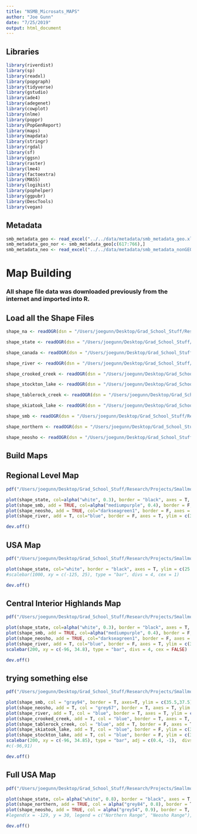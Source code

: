 ```yaml
---
title: "NSMB_Microsats_MAPS"
author: "Joe Gunn"
date: "7/25/2019"
output: html_document
---
```


## Libraries
```r
library(riverdist)
library(sp)
library(readxl)
library(popgraph)
library(tidyverse)
library(gstudio)
library(ade4)
library(adegenet)
library(cowplot)
library(nlme)
library(poppr)
library(PopGenReport)
library(maps)
library(mapdata)
library(stringr)
library(rgdal)
library(sf)
library(ggsn)
library(raster)
library(lme4)
library(factoextra)
library(MASS)
library(logihist)
library(pophelper)
library(ggpubr)
library(DescTools)
library(vegan)
```

## Metadata
```r
smb_metadata_geo <- read_excel("../../data/metadata/smb_metadata_geo.xlsx")
smb_metadata_geo_nor <- smb_metadata_geo[c(617:766),]
smb_metadata_neo <- read_excel("../../data/metadata/smb_metadata_nonGEO.xlsx")

```

# Map Building
### All shape file data was downloaded previously from the internet and imported into R.
## Load all the Shape Files
```r
shape_na <- readOGR(dsn = "/Users/joegunn/Desktop/Grad_School_Stuff/Research/Projects/Smallmouth_Bass_Microsatellites/data/map_data/NORTH_AMERICA", layer = "North_America") #shape file for the United States, with states outlined

shape_state <- readOGR(dsn = "/Users/joegunn/Desktop/Grad_School_Stuff/Research/Projects/Smallmouth_Bass_Microsatellites/data/map_data/STATES", layer = "states") #shape file for the United States, with states outlined

shape_canada <- readOGR(dsn = "/Users/joegunn/Desktop/Grad_School_Stuff/Research/Projects/Smallmouth_Bass_Microsatellites/data/map_data/CANADA", layer = "Canada") #shape file for the Canada, with provinces outlined

shape_river <- readOGR(dsn = "/Users/joegunn/Desktop/Grad_School_Stuff/Research/Projects/Smallmouth_Bass_Microsatellites/data/map_data/RIVERS", layer = "River_Data") #shape file for rivers used in this study

shape_crooked_creek <- readOGR(dsn = "/Users/joegunn/Desktop/Grad_School_Stuff/Research/Projects/Smallmouth_Bass_Microsatellites/data/map_data/RIVERS", layer = "crooked_creek") #shape file for crooked creek used in this study

shape_stockton_lake <- readOGR(dsn = "/Users/joegunn/Desktop/Grad_School_Stuff/Research/Projects/Smallmouth_Bass_Microsatellites/data/map_data/RIVERS", layer = "stockton_lake") #shape file for stockton lake used in this study

shape_tablerock_creek <- readOGR(dsn = "/Users/joegunn/Desktop/Grad_School_Stuff/Research/Projects/Smallmouth_Bass_Microsatellites/data/map_data/RIVERS", layer = "tablerock_lake") #shape file for tablerock lake used in this study

shape_skiatook_lake <- readOGR(dsn = "/Users/joegunn/Desktop/Grad_School_Stuff/Research/Projects/Smallmouth_Bass_Microsatellites/data/map_data/RIVERS", layer = "skiatook_lake") #shape file for skiatook lake used in this study

shape_smb <- readOGR(dsn = "/Users/joegunn/Desktop/Grad_School_Stuff/Research/Projects/Smallmouth_Bass_Microsatellites/data/map_data/Species_Distributions/northern_smb", layer = "NORTHERNSMB_Range") #shape file for the entire range of Smallmouth Bass

shape_northern <- readOGR(dsn = "/Users/joegunn/Desktop/Grad_School_Stuff/Research/Projects/Smallmouth_Bass_Genomics/analysis/MAP_building/shape_file_data/Species_Distributions/northern_smb", layer = "NORTHERNSMB_Range") #shape file for the entire range of Smallmouth Bass

shape_neosho <- readOGR(dsn = "/Users/joegunn/Desktop/Grad_School_Stuff/Research/Projects/Smallmouth_Bass_Microsatellites/data/map_data/Species_Distributions/neosho_smb", layer = "NEOSHOSMB_Range") #shape file for Neosho Smallmouth Bass native range
```

## Build Maps
## Regional Level Map
```r
pdf("/Users/joegunn/Desktop/Grad_School_Stuff/Research/Projects/Smallmouth_Bass_Microsatellites/visualization/map_figures/smb_presentation_map.pdf", width = 8, height = 13) #creates a jpeg at customized resolution

plot(shape_state, col=alpha("white", 0.3), border = "black", axes = T, ylim = c(34.5,46), xlim = c(-95.5,-90), cex.axis = 2)
plot(shape_smb, add = TRUE, col=alpha("mediumpurple", 0.4), border = F, axes=TRUE, ylim = c(34.5,46), xlim = c(-95.5,-90), cex.axis = 2)
plot(shape_neosho, add = TRUE, col="darkseagreen1", border = F, axes = TRUE, ylim = c(34.5,46), xlim = c(-95.5,-90), cex.axis = 2)
plot(shape_river, add = T, col="blue", border = F, axes = T, ylim = c(34.5,46), xlim = c(-95.5,-90), cex.axis = 2)

dev.off()

```

## USA Map 
```r
pdf("/Users/joegunn/Desktop/Grad_School_Stuff/Research/Projects/Smallmouth_Bass_Microsatellites/visualization/map_figures/USA.pdf", width = 5, height = 4)

plot(shape_state, col="white", border = "black", axes = T, ylim = c(25.5,50), xlim = c(-125,-67), cex.axis = 1)
#scalebar(1000, xy = c(-125, 25), type = "bar", divs = 4, cex = 1)

dev.off()
```

## Central Interior Highlands Map
```r

pdf("/Users/joegunn/Desktop/Grad_School_Stuff/Research/Projects/Smallmouth_Bass_Microsatellites/visualization/map_figures/central_interior_highlands.pdf", width = 30, height = 27) #creates a jpeg at customized resolution

plot(shape_state, col=alpha("white", 0.3), border = "black", axes = T, ylim = c(35,38), xlim = c(-96,-91), cex.axis = 4)
plot(shape_smb, add = TRUE, col=alpha("mediumpurple", 0.4), border = F, axes=TRUE, ylim = c(35,38), xlim = c(-96,-91), cex.axis = 4)
plot(shape_neosho, add = TRUE, col="darkseagreen1", border = F, axes = TRUE, ylim = c(35,38), xlim = c(-96,-91), cex.axis = 4)
plot(shape_river, add = T, col="blue", border = F, axes = T, ylim = c(35,38), xlim = c(-96,-91), cex.axis = 4)
scalebar(200, xy = c(-96, 34.8), type = "bar", divs = 4, cex = FALSE)

dev.off()
```

## trying something else
```r
pdf("/Users/joegunn/Desktop/Grad_School_Stuff/Research/Projects/Smallmouth_Bass_Microsatellites/visualization/map_figures/central_interior_highlands_LARGE.pdf", width = 15, height = 13) #creates a pdf at customized resolution

plot(shape_smb, col = "gray94", border = T, axes=T, ylim = c(35.5,37.5), xlim = c(-96,-91), cex.axis = 2)
plot(shape_neosho, add = T, col = "grey67", border = T, axes = T, ylim = c(35.5,37.5), xlim = c(-96,-91), cex.axis = 2)
plot(shape_river, add = T, col = "blue", border = T, axes = T, ylim = c(35.5,37.5), xlim = c(-96,-91), cex.axis = 2)
plot(shape_crooked_creek, add = T, col = "blue", border = T, axes = T, ylim = c(35.5,37.5), xlim = c(-96,-91), cex.axis = 2)
plot(shape_tablerock_creek, col = "blue", add = T, border = F, axes = T, ylim = c(35.5,37.5), xlim = c(-96,-91), cex.axis = 2)
plot(shape_skiatook_lake, add = T, col = "blue", border = F, ylim = c(35.5,37.5), xlim = c(-96,-91), cex.axis = 2)
plot(shape_stockton_lake, add = T, col = "blue", border = F, ylim = c(35.5,37.5), xlim = c(-96,-91), cex.axis = 2)
scalebar(200, xy = c(-96, 34.85), type = "bar", adj = c(0.4, -1),  divs = 4, cex = 3)
#c(-96,91)

dev.off()
```

## Full USA Map
```r
pdf("/Users/joegunn/Desktop/Grad_School_Stuff/Research/Projects/Smallmouth_Bass_Microsatellites/visualization/map_figures/USA_map.pdf", width = 7, height = 5)

plot(shape_state, col= alpha("white", 0.8), border = "black", axes = T, ylim = c(25,51), xlim = c(-126,-60)) #United States
plot(shape_northern, add = TRUE, col = alpha("grey84", 0.8), border = T, axes = TRUE, ylim = c(20,48), xlim = c(-110,-60)) #Northern SMB Range
plot(shape_neosho, add = TRUE, col = alpha("grey54", 0.9), border = T, axes = TRUE, ylim = c(30,48), xlim = c(-130,-60)) #Neosho SMB Range
#legend(x = -129, y = 30, legend = c("Northern Range", "Neosho Range"), bty = "n", fill = c("grey84","grey54"), cex = 1.2) # Legend 

dev.off()
```


